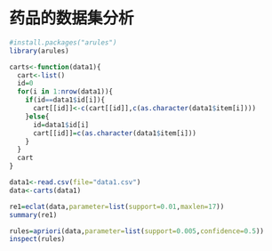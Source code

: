 药品的数据集分析
========================================================

```r
#install.packages("arules")
library(arules)

carts<-function(data1){
  cart<-list()
  id=0
  for(i in 1:nrow(data1)){
    if(id==data1$id[i]){
      cart[[id]]<-c(cart[[id]],c(as.character(data1$item[i])))
    }else{
      id=data1$id[i]
      cart[[id]]=c(as.character(data1$item[i]))
    }
  }
  cart
}

data1<-read.csv(file="data1.csv")
data<-carts(data1)

re1=eclat(data,parameter=list(support=0.01,maxlen=17))
summary(re1)

rules=apriori(data,parameter=list(support=0.005,confidence=0.5))
inspect(rules)

```


